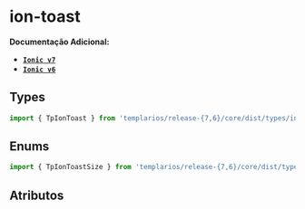 
<Meta of={toastStories} />

# ion-toast

**Documentação Adicional:**

- **[`Ionic v7`](https://ionicframework.com/docs/api/toast)**
- **[`Ionic v6`](https://ionicframework.com/docs/v6/api/toast)**

## Types

```ts
import { TpIonToast } from 'templarios/release-{7,6}/core/dist/types/interfaces';
```

## Enums

```ts
import { TpIonToastSize } from 'templarios/release-{7,6}/core/dist/types/interfaces';
```

## Atributos

<Canvas of={toastStories.Default} />
<Controls of={toastStories.Default} />
